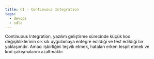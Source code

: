 ```yaml
---
title: CI - Continuous Integration
tags:
  - devops
  - sdlc
---
```


Continuous Integration, yazılım geliştirme sürecinde küçük kod değişikliklerinin sık sık uygulamaya entegre edildiği ve test edildiği bir yaklaşımdır. Amacı işbirliğini teşvik etmek, hataları erken tespit etmek ve kod çakışmalarını azaltmaktır.
